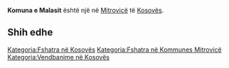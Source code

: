 {{Fshat në 
 | Emri                = Komuna e Malasit
 | EmriAlt                = 
 | NAME_SHORT_FORM=      
 | NAME_GENERIC=      
 | NAME_SORT_NAME_RO=      KOMUNAEMALASIT
 | FULL_NAME_RO = Komuna e Malasit
 | FULL_NAME_ND_RO=Komuna e Malasit
 | SORT_NAME_RG=MALASIT KOMUNAE
 | FULL_NAME_RG=Malasit, Komuna e
 | FULL_NAME_ND_RG=Malasit, Komuna e
 | SRP_NAME_SHORT_FORM=      
 | SRP_NAME_GENERIC=      
 | SRP_NAME_SORT_NAME_RO=      
 | SRP_FULL_NAME_RO = 
 | SRP_FULL_NAME_ND_RO=
 | SRP_SORT_NAME_RG=
 | SRP_FULL_NAME_RG=
 | SRP_FULL_NAME_ND_RG=
 | Emri (Rasa dhanore) = 
 | Figura              = 
 | Shteti              = Kosovo
 | Komuna              = Mitrovicë
 | Kodi postar         = 
 | Sipërfaqja          = 

 | Popullsia           = 

 | Regj. i popullsisë  = 
 | Dend. e popullsisë  = 
 | Faqja zyrtare       = 
 <!--- Koordinatat ----> 
 | Gjerësia            = 42.483333
 | Gjatësia            = 20.75
 | Lartësia            = 
}}
'''Komuna e Malasit''' është një [[]] në [[Mitrovicë]] të [[Kosovës]].

<!-- == Gjeografia == -->
<!-- == Historia == -->
<!-- == Demografia == -->
== Shih edhe ==
{{Komuna Mitrovicë}}
{{Kosovo-Administrata-Cung}}

[[Kategoria:Fshatra në Kosovës]]
[[Kategoria:Fshatra në Kommunes Mitrovicë]]
[[Kategoria:Vendbanime në Kosovës]]